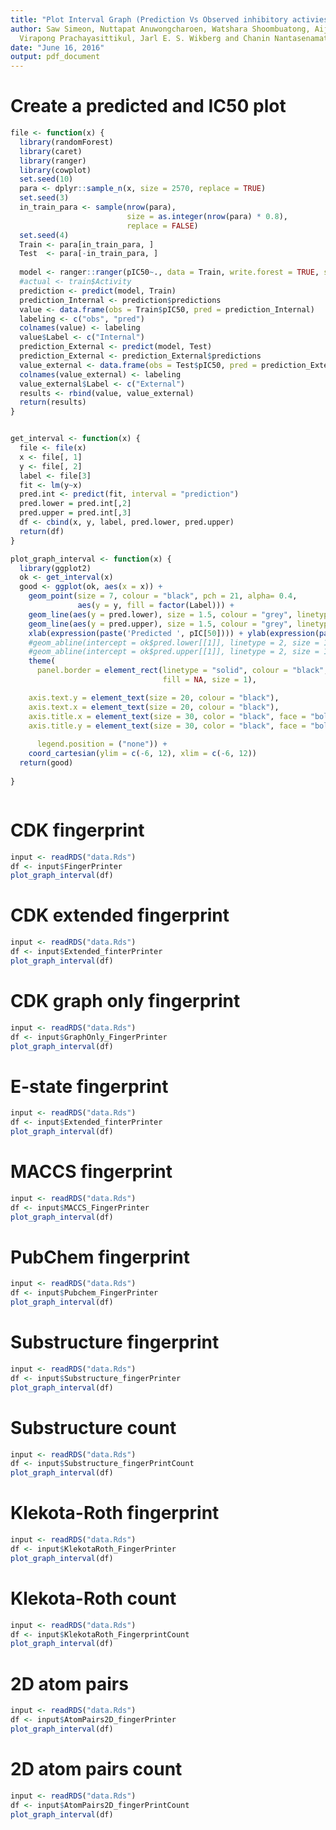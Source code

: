 ```yaml
---
title: "Plot Interval Graph (Prediction Vs Observed inhibitory activies)"
author: Saw Simeon, Nuttapat Anuwongcharoen, Watshara Shoombuatong, Aijaz Ahmad Malik,
  Virapong Prachayasittikul, Jarl E. S. Wikberg and Chanin Nantasenamat
date: "June 16, 2016"
output: pdf_document
---
```


# Create a predicted and IC50 plot

```r

file <- function(x) {
  library(randomForest)
  library(caret)
  library(ranger)
  library(cowplot)
  set.seed(10)
  para <- dplyr::sample_n(x, size = 2570, replace = TRUE)
  set.seed(3)
  in_train_para <- sample(nrow(para),
                          size = as.integer(nrow(para) * 0.8),
                          replace = FALSE)
  set.seed(4)
  Train <- para[in_train_para, ]
  Test  <- para[-in_train_para, ]
  
  model <- ranger::ranger(pIC50~., data = Train, write.forest = TRUE, save.memory = TRUE)
  #actual <- train$Activity
  prediction <- predict(model, Train)
  prediction_Internal <- prediction$predictions
  value <- data.frame(obs = Train$pIC50, pred = prediction_Internal)
  labeling <- c("obs", "pred")
  colnames(value) <- labeling
  value$Label <- c("Internal")
  prediction_External <- predict(model, Test)
  prediction_External <- prediction_External$predictions
  value_external <- data.frame(obs = Test$pIC50, pred = prediction_External)
  colnames(value_external) <- labeling
  value_external$Label <- c("External")
  results <- rbind(value, value_external)
  return(results)
}


get_interval <- function(x) {
  file <- file(x)
  x <- file[, 1]
  y <- file[, 2]
  label <- file[3]
  fit <- lm(y~x)
  pred.int <- predict(fit, interval = "prediction")
  pred.lower = pred.int[,2]
  pred.upper = pred.int[,3]
  df <- cbind(x, y, label, pred.lower, pred.upper)
  return(df)
}

plot_graph_interval <- function(x) {
  library(ggplot2)
  ok <- get_interval(x)
  good <- ggplot(ok, aes(x = x)) +
    geom_point(size = 7, colour = "black", pch = 21, alpha= 0.4,
               aes(y = y, fill = factor(Label))) +
    geom_line(aes(y = pred.lower), size = 1.5, colour = "grey", linetype = 2) +
    geom_line(aes(y = pred.upper), size = 1.5, colour = "grey", linetype = 2) +
    xlab(expression(paste('Predicted ', pIC[50]))) + ylab(expression(paste('Experimental ', pIC[50]))) +
    #geom_abline(intercept = ok$pred.lower[[1]], linetype = 2, size = 1.5, colour = "grey") +
    #geom_abline(intercept = ok$pred.upper[[1]], linetype = 2, size = 1.5, colour = "grey") +
    theme(
      panel.border = element_rect(linetype = "solid", colour = "black",
                                  fill = NA, size = 1),

    axis.text.y = element_text(size = 20, colour = "black"),
    axis.text.x = element_text(size = 20, colour = "black"),
    axis.title.x = element_text(size = 30, color = "black", face = "bold"),
    axis.title.y = element_text(size = 30, color = "black", face = "bold"),
    
      legend.position = ("none")) +
    coord_cartesian(ylim = c(-6, 12), xlim = c(-6, 12))
  return(good)
  
}



```

\pagebreak

# CDK fingerprint

```r
input <- readRDS("data.Rds")
df <- input$FingerPrinter
plot_graph_interval(df)
```

\pagebreak

# CDK extended fingerprint

```r
input <- readRDS("data.Rds")
df <- input$Extended_finterPrinter
plot_graph_interval(df)
```

\pagebreak

# CDK graph only fingerprint

```r
input <- readRDS("data.Rds")
df <- input$GraphOnly_FingerPrinter
plot_graph_interval(df)
```

\pagebreak

# E-state fingerprint

```r
input <- readRDS("data.Rds")
df <- input$Extended_finterPrinter
plot_graph_interval(df)
```

\pagebreak

# MACCS fingerprint

```r
input <- readRDS("data.Rds")
df <- input$MACCS_FingerPrinter
plot_graph_interval(df)
```

\pagebreak

# PubChem fingerprint

```r
input <- readRDS("data.Rds")
df <- input$Pubchem_FingerPrinter
plot_graph_interval(df)
```

\pagebreak

# Substructure fingerprint

```r
input <- readRDS("data.Rds")
df <- input$Substructure_fingerPrinter
plot_graph_interval(df)
```

\pagebreak

# Substructure count

```r
input <- readRDS("data.Rds")
df <- input$Substructure_fingerPrintCount
plot_graph_interval(df)
```

\pagebreak

# Klekota-Roth fingerprint

```r
input <- readRDS("data.Rds")
df <- input$KlekotaRoth_FingerPrinter
plot_graph_interval(df)
```

\pagebreak

# Klekota-Roth count

```r
input <- readRDS("data.Rds")
df <- input$KlekotaRoth_FingerprintCount
plot_graph_interval(df)
```

\pagebreak

# 2D atom pairs

```r
input <- readRDS("data.Rds")
df <- input$AtomPairs2D_fingerPrinter
plot_graph_interval(df)
```

\pagebreak

# 2D atom pairs count

```r
input <- readRDS("data.Rds")
df <- input$AtomPairs2D_fingerPrintCount
plot_graph_interval(df)
```